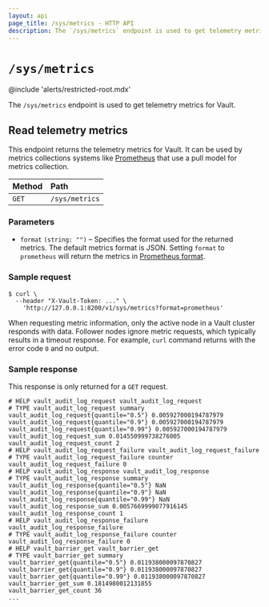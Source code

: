 ```yaml
---
layout: api
page_title: /sys/metrics - HTTP API
description: The `/sys/metrics` endpoint is used to get telemetry metrics for Vault.
---
```


# `/sys/metrics`

@include 'alerts/restricted-root.mdx'

The `/sys/metrics` endpoint is used to get telemetry metrics for Vault.

## Read telemetry metrics

This endpoint returns the telemetry metrics for Vault. It can be used by metrics
collections systems like [Prometheus](https://prometheus.io) that use a pull
model for metrics collection.

| Method | Path           |
| :----- | :------------- |
| `GET`  | `/sys/metrics` |

### Parameters

- `format` `(string: "")` – Specifies the format used for the returned metrics. The
  default metrics format is JSON. Setting `format` to `prometheus` will return the
  metrics in [Prometheus format](https://prometheus.io/docs/instrumenting/exposition_formats/#text-based-format).

### Sample request

```shell-session
$ curl \
  --header "X-Vault-Token: ..." \
    'http://127.0.0.1:8200/v1/sys/metrics?format=prometheus'
```
When requesting metric information, only the active node in a Vault cluster
responds with data. Follower nodes ignore metric requests, which typically
results in a timeout response. For example, `curl` command returns with the
error code `0` and no output.


### Sample response

This response is only returned for a `GET` request.

```
# HELP vault_audit_log_request vault_audit_log_request
# TYPE vault_audit_log_request summary
vault_audit_log_request{quantile="0.5"} 0.005927000194787979
vault_audit_log_request{quantile="0.9"} 0.005927000194787979
vault_audit_log_request{quantile="0.99"} 0.005927000194787979
vault_audit_log_request_sum 0.014550999738276005
vault_audit_log_request_count 2
# HELP vault_audit_log_request_failure vault_audit_log_request_failure
# TYPE vault_audit_log_request_failure counter
vault_audit_log_request_failure 0
# HELP vault_audit_log_response vault_audit_log_response
# TYPE vault_audit_log_response summary
vault_audit_log_response{quantile="0.5"} NaN
vault_audit_log_response{quantile="0.9"} NaN
vault_audit_log_response{quantile="0.99"} NaN
vault_audit_log_response_sum 0.0057669999077916145
vault_audit_log_response_count 1
# HELP vault_audit_log_response_failure vault_audit_log_response_failure
# TYPE vault_audit_log_response_failure counter
vault_audit_log_response_failure 0
# HELP vault_barrier_get vault_barrier_get
# TYPE vault_barrier_get summary
vault_barrier_get{quantile="0.5"} 0.011938000097870827
vault_barrier_get{quantile="0.9"} 0.011938000097870827
vault_barrier_get{quantile="0.99"} 0.011938000097870827
vault_barrier_get_sum 0.1814980012131855
vault_barrier_get_count 36
...
```
